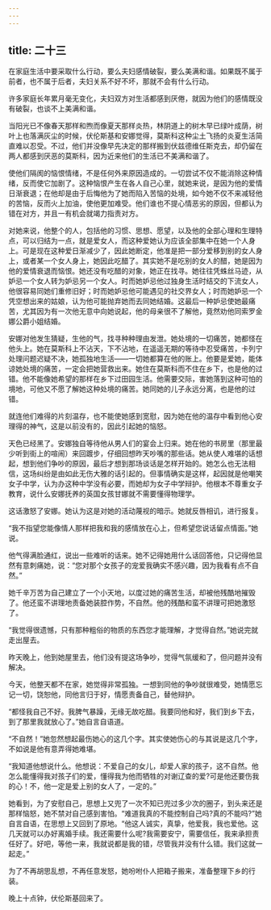 ```yaml
---
---
---
```

title: 二十三
---




在家庭生活中要采取什么行动，要么夫妇感情破裂，要么美满和谐。如果既不属于前者，也不属于后者，夫妇关系不好不坏，那就不会有什么行动。

许多家庭长年累月毫无变化，夫妇双方对生活都感到厌倦，就因为他们的感情既没有破裂，也谈不上美满和谐。

当阳光已不像春天那样和煦而像夏天那样炎热，林阴道上的树木早已绿叶成荫，树叶上也落满灰尘的时候，伏伦斯基和安娜觉得，莫斯科这种尘土飞扬的炎夏生活简直难以忍受。不过，他们并没像早先决定的那样搬到伏兹德维任斯克去，却仍留在两人都感到厌恶的莫斯科，因为近来他们的生活已不美满和谐了。

使他们隔阂的恼恨情绪，不是任何外来原因造成的。一切尝试不仅不能消除这种情绪，反而使它加剧了。这种恼恨产生在各人自己心里，就她来说，是因为他的爱情日渐衰退；在他却是由于后悔他为了她而陷入苦恼的处境，如今她不仅不来减轻他的苦恼，反而火上加油，使他更加难受。他们谁也不提心情恶劣的原因，但都认为错在对方，并且一有机会就竭力指责对方。

对她来说，他整个的人，包括他的习惯、思想、愿望，以及他的全部心理和生理特点，可以归结为一点，就是爱女人，而这种爱她认为应该全部集中在她一个人身上。可是现在这种爱日渐减少了，因此她断定，他准是把一部分爱移到别的女人身上，或者某一个女人身上，她因此吃醋了。其实她不是吃别的女人的醋，她是因为他的爱情衰退而恼恨。她还没有吃醋的对象，她正在找寻。她往往凭蛛丝马迹，从妒忌一个女人转为妒忌另一个女人。时而她妒忌他过独身生活时结交的下流女人，他很容易同她们重修旧好；时而她妒忌他可能遇见的社交界女人；时而她妒忌一个凭空想出来的姑娘，认为他可能抛弃她而去同她结婚。这最后一种妒忌使她最痛苦，尤其因为有一次他无意中向她说起，他的母亲很不了解他，竟然劝他同索罗金娜公爵小姐结婚。

安娜对他发生猜疑，生他的气，找寻种种理由发泄。她处境的一切痛苦，她都怪在他头上。她在莫斯科上不沾天，下不沾地，在遥遥无期的等待中忍受痛苦，卡列宁处理问题迟疑不决，她孤独地生活——一切她都算在他的账上。他要是爱她，能体谅她处境的痛苦，一定会把她营救出来。她住在莫斯科而不住在乡下，也是他的过错。他不能像她希望的那样在乡下过田园生活。他需要交际，害她落到这种可怕的境地，可他又不愿了解她这种处境的痛苦。她同她的儿子永远分离，也是他的过错。

就连他们难得的片刻温存，也不能使她感到宽慰，因为她在他的温存中看到他心安理得的神气，这是以前没有的，因此引起她的恼怒。

天色已经黑了。安娜独自等待他从男人们的宴会上归来。她在他的书房里（那里最少听到街上的喧闹）来回踱步，仔细回想昨天吵嘴的那些话。她从使人难堪的话想起，想到他们争吵的原因，最后才想到那场谈话是怎样开始的。她怎么也无法相信，这场纠纷是由如此无伤大雅的话引起的。但事情确实是这样，起因就是他嘲笑女子中学，认为办这种中学没有必要，而她却为女子中学辩护。他根本不尊重女子教育，说什么安娜抚养的英国女孩甘娜就不需要懂得物理学。

这话激怒了安娜。她认为这是对她的活动蔑视的暗示。她就反唇相讥，进行报复。

“我不指望您能像情人那样把我和我的感情放在心上，但希望您说话留点情面。”她说。

他气得满脸通红，说出一些难听的话来。她不记得她用什么话回答他，只记得他显然有意刺痛她，说：“您对那个女孩子的宠爱我确实不感兴趣，因为我看有点不自然。”

她千辛万苦为自己建立了一个小天地，以度过她的痛苦生活，却被他残酷地摧毁了。他还蛮不讲理地责备她装腔作势，不自然。他的残酷和蛮不讲理可把她激怒了。

“我觉得很遗憾，只有那种粗俗的物质的东西您才能理解，才觉得自然。”她说完就走出屋去。

昨天晚上，他到她屋里去，他们没有提这场争吵，觉得气氛缓和了，但问题并没有解决。

今天，他整天都不在家，她觉得非常孤独。一想到同他的争吵就很难受，她情愿忘记一切，饶恕他，同他言归于好，情愿责备自己，替他辩护。

“都怪我自己不好。我脾气暴躁，无缘无故吃醋。我要同他和好，我们到乡下去，到了那里我就放心了。”她自言自语道。

“不自然！”她忽然想起最伤她心的这几个字。其实使她伤心的与其说是这几个字，不如说是他有意弄得她难堪。

“我知道他想说什么。他想说：不爱自己的女儿，却爱人家的孩子，这不自然。他怎么能懂得我对孩子们的爱，懂得我为他而牺牲的对谢辽查的爱?可是他还要伤我的心！不，他一定是爱上别的女人了，一定的。”

她看到，为了安慰自己，思想上又兜了一次不知已兜过多少次的圈子，到头来还是那样恼怒，她不禁对自己感到害怕。“难道我真的不能控制自己吗?真的不能吗?”她自言自语，在思想上又回到了原地。“他这人诚实，真挚，他爱我，我也爱他。这几天就可以办好离婚手续。我还需要什么呢?我需要安宁，需要信任，我来承担责任好了。好吧，等他一来，我就说都是我的错，尽管我并没有什么错。我们这就一起走。”

为了不再胡思乱想，不再任意发怒，她吩咐仆人把箱子搬来，准备整理下乡的行装。

晚上十点钟，伏伦斯基回来了。